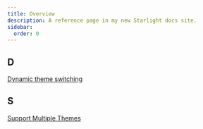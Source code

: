 ```yaml
---
title: Overview
description: A reference page in my new Starlight docs site.
sidebar:
  order: 0
---
```


## D
[Dynamic theme switching](/design-engineering/tailwind/dynamic-theme-switching)

## S
[Support Multiple Themes](/design-engineering/tailwind/support-multiple-themes)